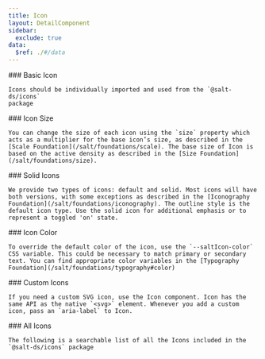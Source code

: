 ```yaml
---
title: Icon
layout: DetailComponent
sidebar:
  exclude: true
data:
  $ref: ./#/data
---
```


<LivePreviewControls>
  <LivePreview componentName="icon" exampleName="BasicIcon">
    ### Basic Icon

    Icons should be individually imported and used from the `@salt-ds/icons`
    package

  </LivePreview>
  <LivePreview componentName="icon" exampleName="Size">
    ### Icon Size

    You can change the size of each icon using the `size` property which acts as a multiplier for the base icon’s size, as described in the [Scale Foundation](/salt/foundations/scale). The base size of Icon is based on the active density as described in the [Size Foundation](/salt/foundations/size).

  </LivePreview>
  <LivePreview componentName="icon" exampleName="SolidIcons">
    ### Solid Icons

    We provide two types of icons: default and solid. Most icons will have both versions, with some exceptions as described in the [Iconography Foundation](/salt/foundations/iconography). The outline style is the default icon type. Use the solid icon for additional emphasis or to represent a toggled 'on' state.

  </LivePreview>
  <LivePreview componentName="icon" exampleName="Color">
    ### Icon Color

    To override the default color of the icon, use the `--saltIcon-color` CSS variable. This could be necessary to match primary or secondary text. You can find appropriate color variables in the [Typography Foundation](/salt/foundations/typography#color)

  </LivePreview>
  <LivePreview componentName="icon" exampleName="CustomIcon">
    ### Custom Icons

    If you need a custom SVG icon, use the Icon component. Icon has the same API as the native `<svg>` element. Whenever you add a custom icon, pass an `aria-label` to Icon.

  </LivePreview>
  <LivePreview componentName="icon" exampleName="AllIcons">
    ### All Icons

    The following is a searchable list of all the Icons included in the `@salt-ds/icons` package

  </LivePreview>
  
</LivePreviewControls>
